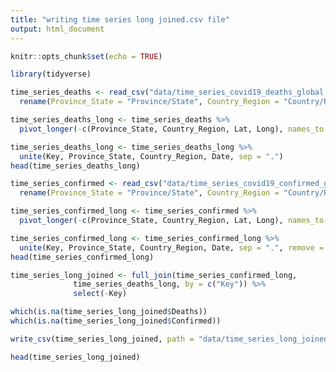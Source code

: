 ```yaml
---
title: "writing time series long joined.csv file"
output: html_document
---
```


```r
knitr::opts_chunk$set(echo = TRUE)
```

```r
library(tidyverse)
```


```r
time_series_deaths <- read_csv("data/time_series_covid19_deaths_global.csv")%>%
  rename(Province_State = "Province/State", Country_Region = "Country/Region")

time_series_deaths_long <- time_series_deaths %>% 
  pivot_longer(-c(Province_State, Country_Region, Lat, Long), names_to = "Date", values_to = "Deaths")

time_series_deaths_long <- time_series_deaths_long %>% 
  unite(Key, Province_State, Country_Region, Date, sep = ".")
head(time_series_deaths_long)
```


```r
time_series_confirmed <- read_csv("data/time_series_covid19_confirmed_global.csv")%>%
  rename(Province_State = "Province/State", Country_Region = "Country/Region")

time_series_confirmed_long <- time_series_confirmed %>% 
  pivot_longer(-c(Province_State, Country_Region, Lat, Long), names_to = "Date", values_to = "Confirmed")

time_series_confirmed_long <- time_series_confirmed_long %>% 
  unite(Key, Province_State, Country_Region, Date, sep = ".", remove = FALSE)
head(time_series_confirmed_long)
```

```r
time_series_long_joined <- full_join(time_series_confirmed_long,
              time_series_deaths_long, by = c("Key")) %>% 
              select(-Key)

which(is.na(time_series_long_joined$Deaths))
which(is.na(time_series_long_joined$Confirmed))
```

```r
write_csv(time_series_long_joined, path = "data/time_series_long_joined.csv")
```

```r
head(time_series_long_joined)
```

